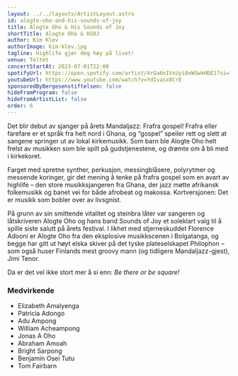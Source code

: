 ```yaml
---
layout: ../../layouts/ArtistLayout.astro
id: alogte-oho-and-his-sounds-of-joy
title: Alogte Oho & His Sounds of Joy
shortTitle: Alogte Oho & HSOJ
author: Kim Klev
authorImage: kim-klev.jpg
tagline: Highlife gjør deg høy på livet!
venue: Teltet
concertStartAt: 2023-07-01T22:00
spotifyUrl: https://open.spotify.com/artist/4rGa6nIVxUyi8xWSwkHDE1?si=fQxFWQOfRf6O8-jhosogAQ
youtubeUrl: https://www.youtube.com/watch?v=YdIvasx8CrE
sponsoredByBergesenstiftelsen: false
hideFromProgram: false
hideFromArtistList: false
order: 6
---
```


Det blir debut av sjanger på årets Mandaljazz: Frafra gospel! Frafra eller farefare er et språk fra helt nord i Ghana, og “gospel” speiler rett og slett at sangene springer ut av lokal kirkemusikk. Som barn ble Alogte Oho helt frelst av musikken som ble spilt på gudstjenestene, og drømte om å bli med i kirkekoret.

Farget med spretne synther, perkusjon, messingblåsere, polyrytmer og messende koringer, gir det mening å tenke på frafra gospel som en avart av highlife – den store musikksjangeren fra Ghana, der jazz møtte afrikansk folkemusikk og banet vei for både afrobeat og makossa. Kortversjonen: Det er musikk som bobler over av livsgnist.

På grunn av sin smittende vitalitet og steinbra låter var sangeren og låtskriveren Alogte Oho og hans band Sounds of Joy et soleklart valg til å spille siste salutt på årets festival. I likhet med stjerneskuddet Florence Adooni er Alogte Oho fra den eksplosive musikkscenen i Bolgatanga, og begge har gitt ut høyt elska skiver på det tyske plateselskapet Philophon – som også huser Finlands mest groovy mann (og tidligere Mandaljazz-gjest), Jimi Tenor.

Da er det vel ikke stort mer å si enn: _Be there or be square!_

### Medvirkende

- Elizabeth Amalyenga
- Patricia Adongo
- Adu Ampong
- William Acheampong
- Jonas A Oho
- Abraham Amoah
- Bright Sarpong
- Benjamin Osei Tutu
- Tom Fairbarn
